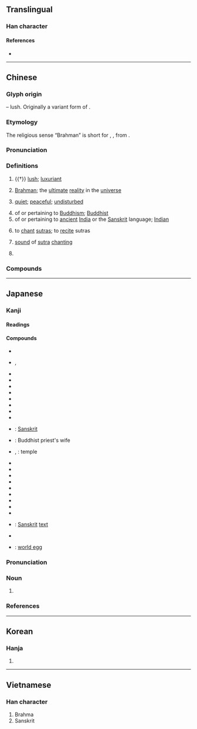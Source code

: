 {{character info/new}}
==Translingual==

===Han character===
{{Han char|rn=75|rad=木|as=07|sn=11|four=44217|canj=DDHNI|ids=⿱林凡}}

====References====
* {{Han ref|kx=0531.090|dkj=14888|dj=0919.100|hdz=21210.050|uh=68B5|ud=26805|bh=B1EB|bd=45547}}

----

==Chinese==
{{zh-forms}}
{{zh-wp}}

===Glyph origin===
{{Han etym}}
{{Han compound|林|凡|ls=psc|c1=s|c2=p|t1=forest}} – lush. Originally a variant form of {{och-l|芃}}.

===Etymology===
The religious sense “Brahman” is short for {{ltc-l|梵摩|id=2,1}}, {{ltc-l|梵覽摩|id=2,1,1}}, from {{bor|zh|sa|ब्रह्मन्|'''ब्रह्म'''न्|[[Brahman]]}}.

===Pronunciation===
{{zh-pron
|m=fàn
|c=faan4,faan6
|mn=hoān
|md=huáng
|mn-t=huam6/huang6
|w=3ve
|mc=y
|oc=y
|cat=a,pn,v,n
}}

===Definitions===
{{zh-hanzi}}

# {{†}} [[lush]]; [[luxuriant]]
# {{lb|zh|religion}} [[Brahman]]; the [[ultimate]] [[reality]] in the [[universe]] {{gloss|concept in Hinduism}}
# {{lb|zh|figurative}} [[quiet]]; [[peaceful]]; [[undisturbed]]
# of or pertaining to [[Buddhism]]; [[Buddhist]]
# of or pertaining to [[ancient]] [[India]] or the [[Sanskrit]] language; [[Indian]]
# {{lb|zh|Buddhism}} to [[chant]] [[sutra]]s; to [[recite]] sutras
# {{lb|zh|Buddhism}} [[sound]] of [[sutra]] [[chanting]]
# {{surname|zh}}

===Compounds===
{{zh-der|大梵天|梵剎|梵唄|梵啞鈴|梵天|梵學|梵宇|梵教|梵文|梵書|梵本|梵王宮|梵眾|梵筴|梵蒂岡|梵語:[[Sanskrit]]|梵譯|梵音|琳宮梵宇|華梵大學|薄伽梵}}

----

==Japanese==

===Kanji===
{{ja-kanji|grade=|rs=木07}}

====Readings====
{{ja-readings
|goon=ぼん
|kanon=はん
}}

====Compounds====
{{der-top|Compounds}}
* {{ja-r|釈%梵|しゃく%ぼん}}
* {{ja-r|薄%伽%梵|ば%が%ぼん}}, {{ja-r|婆%伽%梵|ば%が%ぼん}}
* {{ja-r|梵%論|ぼ%ろ}}
* {{ja-r|梵%論%字|ぼ%ろん%じ}}
* {{ja-r|梵%王|ぼん%おう}}
* {{ja-r|梵%音|ぼん%おん}}
* {{ja-r|梵%我%一%如|ぼん%ご%いち%にょ}}
* {{ja-r|梵%学|ぼん%がく}}
* {{ja-r|梵%行|ぼん%ぎょう}}
* {{ja-r|梵%宮|ぼん%ぐう}}
* {{ja-r|梵%語|ぼん%ご}}: [[Sanskrit]]
* {{ja-r|梵%妻|ぼん%さい}}: Buddhist priest's wife
* {{ja-r|梵%刹|ぼん%さつ}}, {{ja-r|梵%刹|ぼん%せつ}}: temple
* {{ja-r|梵%讃|ぼん%さん}}
* {{ja-r|梵%志|ぼん%し}}
* {{ja-r|梵%字|ぼん%じ}}
* {{ja-r|梵%書|ぼん%しょ}}
* {{ja-r|梵%鐘|ぼん%しょう}}
* {{ja-r|梵%砌|ぼん%ぜい}}
* {{ja-r|梵%僧|ぼん%そう}}
* {{ja-r|梵%天|ぼん%てん}}
* {{ja-r|梵%唄|ぼん%ばい}}
* {{ja-r|梵%文|ぼん%ぶん}}: [[Sanskrit]] [[text]]
* {{ja-r|梵%網%経|ぼん%もう%きょう}}
* {{ja-r|梵%卵|ぼん%らん}}: [[world egg]]
{{der-bottom}}

{{ja-kanjitab|ぼん|yomi=o}}

===Pronunciation===
{{ja-pron|yomi=goon|ぼん|acc=1|acc_ref=DJR|acc2=0|acc2_ref=DJR}}

===Noun===
{{ja-noun|ぼん}}

# {{abbreviation of|ja|梵語}}

===References===
<references/>

----

==Korean==

===Hanja===
{{ko-hanja|hangeul=범|eumhun=|rv=beom|mr=pŏm|y=pem}}

# {{rfdef|ko|sort=木07}}

----

==Vietnamese==

===Han character===
{{vi-hantu|[[phạn]], [[phạm]]|rs=木07}}

# Brahma
# Sanskrit